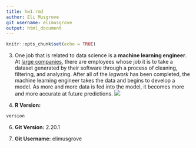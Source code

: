 ```yaml
---
title: hw1.rmd
author: Eli Musgrove
git username: elimusgrove
output: html_document
---
```


```r
knitr::opts_chunk$set(echo = TRUE)
```

3. One job that is related to data science is a **machine learning engineer**. At [large companies](https://www.google.com), there are employees whose job it is to take a dataset generated by their software through a process of cleaning, filtering, and analyzing. After all of the *legwork* has been completed, the machine learning engineer takes the data and begins to develop a model. As more and more data is fed into the model, it becomes more and more accurate at future predictions. ![](img.png)

4. **R Version:** 
```r
version
```

6. **Git Version:** 2.20.1

8. **Git Username:** elimusgrove